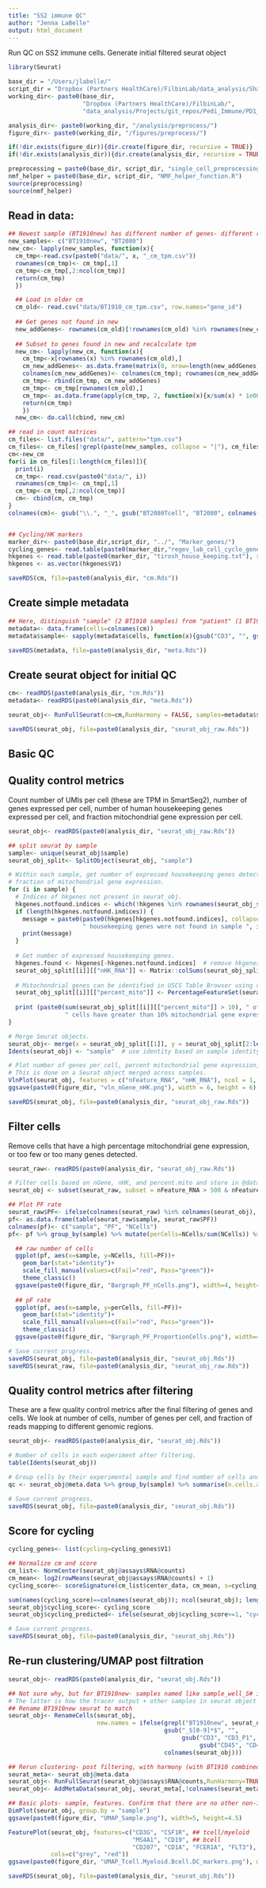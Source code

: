 ```yaml
---
title: "SS2 immune QC"
author: "Jenna LaBelle"
output: html_document
---
```


Run QC on SS2 immune cells. Generate initial filtered seurat object

```r
library(Seurat)

base_dir = "/Users/jlabelle/"
script_dir = "Dropbox (Partners HealthCare)/FilbinLab/data_analysis/Shared/Scripts/"
working_dir<- paste0(base_dir, 
                     "Dropbox (Partners HealthCare)/FilbinLab/",
                     "data_analysis/Projects/git_repos/Pedi_Immune/PD1_Treat/01a_SS2/Immune/")

analysis_dir<- paste0(working_dir, "/analysis/preprocess/")
figure_dir<- paste0(working_dir, "/figures/preprocess/")

if(!dir.exists(figure_dir)){dir.create(figure_dir, recursive = TRUE)}
if(!dir.exists(analysis_dir)){dir.create(analysis_dir, recursive = TRUE)}

preprocessing = paste0(base_dir, script_dir, "single_cell_preprocessing_helper_functions.R")
nmf_helper = paste0(base_dir, script_dir, "NMF_helper_function.R")
source(preprocessing)
source(nmf_helper)

```

## Read in data:
```r
## Newest sample (BT1910new) has different number of genes- different reference? others aligned by Olivia/Orr, newest by me
new_samples<- c("BT1910new", "BT2080")
new_cm<- lapply(new_samples, function(x){
  cm_tmp<-read.csv(paste0("data/", x, "_cm_tpm.csv"))
  rownames(cm_tmp)<- cm_tmp[,1]
  cm_tmp<-cm_tmp[,2:ncol(cm_tmp)]
  return(cm_tmp)
  })

  ## Load in older cm
  cm_old<- read.csv("data/BT1910_cm_tpm.csv", row.names="gene_id")
  
  ## Get genes not found in new
  new_addGenes<- rownames(cm_old)[!rownames(cm_old) %in% rownames(new_cm[[1]])]
  
  ## Subset to genes found in new and recalculate tpm
  new_cm<- lapply(new_cm, function(x){
    cm_tmp<-x[rownames(x) %in% rownames(cm_old),]
    cm_new_addGenes<- as.data.frame(matrix(0, nrow=length(new_addGenes), ncol(cm_tmp)))
    colnames(cm_new_addGenes)<- colnames(cm_tmp); rownames(cm_new_addGenes)<- new_addGenes
    cm_tmp<- rbind(cm_tmp, cm_new_addGenes)
    cm_tmp<- cm_tmp[rownames(cm_old),]
    cm_tmp<- as.data.frame(apply(cm_tmp, 2, function(x){x/sum(x) * 1e06}))
    return(cm_tmp)
    })
  new_cm<- do.call(cbind, new_cm)

## read in count matrices
cm_files<- list.files("data/", pattern="tpm.csv")
cm_files<- cm_files[!grepl(paste(new_samples, collapse = "|"), cm_files)]
cm<-new_cm
for(i in cm_files[1:length(cm_files)]){
  print(i)
  cm_tmp<- read.csv(paste0("data/", i))
  rownames(cm_tmp)<- cm_tmp[,1]
  cm_tmp<-cm_tmp[,2:ncol(cm_tmp)]
  cm<- cbind(cm, cm_tmp)
}
colnames(cm)<- gsub("\\.", "_", gsub("BT2080Tcell", "BT2080", colnames(cm)))


## Cycling/HK markers
marker_dir<- paste0(base_dir,script_dir, "../", "Marker_genes/")
cycling_genes<- read.table(paste0(marker_dir,"regev_lab_cell_cycle_genes.txt"))
hkgenes <- read.table(paste0(marker_dir, "tirosh_house_keeping.txt"), skip = 2)
hkgenes <- as.vector(hkgenes$V1)

saveRDS(cm, file=paste0(analysis_dir, "cm.Rds"))
```

## Create simple metadata
```r
## Here, distinguish "sample" (2 BT1910 samples) from "patient" (1 BT1910 patient). Will remove this distinction after QC
metadata<- data.frame(cells=colnames(cm))
metadata$sample<- sapply(metadata$cells, function(x){gsub("CD3", "", gsub("CD45", "", unlist(strsplit(x, split = "_"))))[1]})

saveRDS(metadata, file=paste0(analysis_dir, "meta.Rds"))
```


## Create seurat object for initial QC
```r
cm<- readRDS(paste0(analysis_dir, "cm.Rds"))
metadata<- readRDS(paste0(analysis_dir, "meta.Rds"))

seurat_obj<- RunFullSeurat(cm=cm,RunHarmony = FALSE, samples=metadata$sample)

saveRDS(seurat_obj, file=paste0(analysis_dir, "seurat_obj_raw.Rds"))
```

## Basic QC
## Quality control metrics

Count number of UMIs per cell (these are TPM in SmartSeq2), number of genes expressed per cell, number of human housekeeping genes expressed per cell, and fraction mitochondrial gene expression per cell.

```r
seurat_obj<- readRDS(paste0(analysis_dir, "seurat_obj_raw.Rds"))

## split seurat by sample
sample<- unique(seurat_obj$sample)
seurat_obj_split<- SplitObject(seurat_obj, "sample")

# Within each sample, get number of expressed housekeeping genes detected per cell barcode and
# fraction of mitochondrial gene expression.
for (i in sample) {
  # Indices of hkgenes not present in seurat_obj.
  hkgenes.notfound.indices <- which(!hkgenes %in% rownames(seurat_obj_split[[i]]))  
  if (length(hkgenes.notfound.indices)) {
    message = paste0(paste0(hkgenes[hkgenes.notfound.indices], collapse = " "),
                     " housekeeping genes were not found in sample ", i)
    print(message)
  }
  
  # Get number of expressed housekeeping genes.
  hkgenes.found <- hkgenes[-hkgenes.notfound.indices]  # remove hkgenes that were not found
  seurat_obj_split[[i]][["nHK_RNA"]] <- Matrix::colSums(seurat_obj_split[[i]][['RNA']]@data[hkgenes.found, ] > 0)
  
  # Mitochondrial genes can be identified in USCS Table Browser using chrM search.
  seurat_obj_split[[i]][["percent_mito"]] <- PercentageFeatureSet(seurat_obj_split[[i]], pattern = "^MT-")
  
  print (paste0(sum(seurat_obj_split[[i]][["percent_mito"]] > 10), " of ", ncol(seurat_obj_split[[i]]),
                " cells have greater than 10% mitochondrial gene expression"))
}

# Merge Seurat objects. 
seurat_obj<- merge(x = seurat_obj_split[[1]], y = seurat_obj_split[2:length(seurat_obj_split)], add.cell.ids = NULL)
Idents(seurat_obj) <- "sample"  # use identity based on sample identity

# Plot number of genes per cell, percent mitochondrial gene expression, and number of housekeeping genes. 
# This is done on a Seurat object merged across samples.
VlnPlot(seurat_obj, features = c("nFeature_RNA", "nHK_RNA"), ncol = 1, pt.size = 0.5) 
ggsave(paste0(figure_dir, "vln_nGene_nHK.png"), width = 6, height = 6)

saveRDS(seurat_obj, file=paste0(analysis_dir, "seurat_obj_raw.Rds"))
```

## Filter cells
Remove cells that have a high percentage mitochondrial gene expression, or too few or too many genes detected.
```r
seurat_raw<- readRDS(paste0(analysis_dir, "seurat_obj_raw.Rds"))

# Filter cells based on nGene, nHK, and percent.mito and store in @data slot 
seurat_obj <- subset(seurat_raw, subset = nFeature_RNA > 500 & nFeature_RNA < 5000 & nHK_RNA > 20)

## Plot PF rate
seurat_raw$PF<- ifelse(colnames(seurat_raw) %in% colnames(seurat_obj), "Pass", "Fail")
pf<- as.data.frame(table(seurat_raw$sample, seurat_raw$PF))
colnames(pf)<- c("sample", "PF", "NCells")
pf<- pf %>% group_by(sample) %>% mutate(perCells=NCells/sum(NCells)) %>% as.data.frame()

  ## raw number of cells
  ggplot(pf, aes(x=sample, y=NCells, fill=PF))+
    geom_bar(stat="identity")+
    scale_fill_manual(values=c(Fail="red", Pass="green"))+
    theme_classic()
  ggsave(paste0(figure_dir, "Bargraph_PF_nCells.png"), width=4, height=3)
  
  ## pF rate
  ggplot(pf, aes(x=sample, y=perCells, fill=PF))+
    geom_bar(stat="identity")+
    scale_fill_manual(values=c(Fail="red", Pass="green"))+
    theme_classic()
  ggsave(paste0(figure_dir, "Bargraph_PF_ProportionCells.png"), width=4, height=3)

# Save current progress.
saveRDS(seurat_obj, file=paste0(analysis_dir, "seurat_obj.Rds"))
saveRDS(seurat_raw, file=paste0(analysis_dir, "seurat_obj_raw.Rds"))
```

## Quality control metrics after filtering
These are a few quality control metrics after the final filtering of genes and cells. We look at number of cells, number of genes per cell, and fraction of reads mapping to different genomic regions.
```r
seurat_obj<- readRDS(paste0(analysis_dir, "seurat_obj.Rds"))

# Number of cells in each experiment after filtering.
table(Idents(seurat_obj))

# Group cells by their experimental sample and find number of cells and median genes per sample after filtering. 
qc <- seurat_obj@meta.data %>% group_by(sample) %>% summarise(n.cells.after = n(), med.nGene = median(nFeature_RNA)) %>% as.data.frame()

# Save current progress.
saveRDS(seurat_obj, file=paste0(analysis_dir, "seurat_obj.Rds"))
```

## Score for cycling
```r
cycling_genes<- list(cycling=cycling_genes$V1)

## Normalize cm and score
cm_list<- NormCenter(seurat_obj@assays$RNA@counts)
cm_mean<- log2(rowMeans(seurat_obj@assays$RNA@counts) + 1)
cycling_score<- scoreSignature(cm_list$center_data, cm_mean, s=cycling_genes$cycling)

sum(names(cycling_score)==colnames(seurat_obj)); ncol(seurat_obj); length(cycling_score)
seurat_obj$cycling_score<- cycling_score
seurat_obj$cycling_predicted<- ifelse(seurat_obj$cycling_score>=1, "cycling", "not_cycling")

# Save current progress.
saveRDS(seurat_obj, file=paste0(analysis_dir, "seurat_obj.Rds"))
```


## Re-run clustering/UMAP post filtration
```r
seurat_obj<- readRDS(paste0(analysis_dir, "seurat_obj.Rds"))

## Not sure why, but for BT1910new- samples named like sample_well_S# instead of sample_plate_well
# The latter is how the tracer output + other samples in seurat object is named
## Rename BT1910new seurat to match
seurat_obj<- RenameCells(seurat_obj, 
                         new.names = ifelse(grepl("BT1910new", seurat_obj$orig.ident),
                                            gsub("_S[0-9]*$", "", 
                                                 gsub("CD3", "CD3_P1", 
                                                      gsub("CD45", "CD45_P1", colnames(seurat_obj)))),
                                            colnames(seurat_obj)))

## Rerun clustering- post filtering, with harmony (with BT1910 combined across runs)
seurat_meta<- seurat_obj@meta.data
seurat_obj<- RunFullSeurat(seurat_obj@assays$RNA@counts,RunHarmony=TRUE, samples=seurat_obj$sample)
seurat_obj<- AddMetaData(seurat_obj, seurat_meta[,!colnames(seurat_meta) %in% colnames(seurat_obj@meta.data)])

## Basic plots- sample, features. Confirm that there are no other non-immune cells (oc, ac, etc)
DimPlot(seurat_obj, group.by = "sample")
ggsave(paste0(figure_dir, "UMAP_Sample.png"), width=5, height=4.5)

FeaturePlot(seurat_obj, features=c("CD3G", "CSF1R", ## tcell/myeloid
                                   "MS4A1", "CD19", ## bcell
                                   "CD207", "CD1A", "FCER1A", "FLT3"), ## DC 
            cols=c("grey", "red"))
ggsave(paste0(figure_dir, "UMAP_Tcell.Myeloid.Bcell.DC_markers.png"), width=9, height=8)

saveRDS(seurat_obj, file=paste0(analysis_dir, "seurat_obj.Rds"))
```





